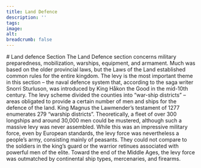 ```yaml
---
title: Land Defence
description: ''
tags:
image: 
alt: 
breadcrumb: false
---
```



<SitatHero 
    title='Land defence' 
    ingress='“Now, such a burdensome situation arises owing to the sins of men that a heathen or Christian army invades the realm of the King of Norway in some place.”'  
    footer='Land defence section, chapter 3'
/>

<Spacer height={10} />

<Container>
    # Land defence Section
</Container>
 
<Container stil="firstletter text-left text-xl" columns={2} margin={10}>
  The Land Defence section concerns military preparedness, mobilization, warships, equipment, and armament. 
    Much was based on the older provincial laws, but the Laws of the Land established common rules for the entire kingdom. 
    The levy is the most important theme in this section – the naval defence system that, according to the saga writer Snorri Sturluson, was introduced by King Håkon the Good in the mid-10th century. 
    The levy scheme divided the counties into “war-ship districts” – areas obligated to provide a certain number of men and ships for the defence of the land. 
    King Magnus the Lawmender’s testament of 1277 enumerates 279 “warship districts”. 
    Theoretically, a fleet of over 300 longships and around 30,000 men could be mustered, although such a massive levy was never assembled. 
    While this was an impressive military force, even by European standards, the levy force was nevertheless a people’s army, consisting mainly of peasants. 
    They could not compare to the soldiers in the king’s guard or the warrior retinues associated with powerful men of the elite. 
    Toward the end of the Middle Ages, the levy force was outmatched by continental ship types, mercenaries, and firearms.
</Container>


<Container>
<Spacer height={10} />
   <SubTextsCards items={site.landevernsbolken} meta={meta}  />
</Container>

